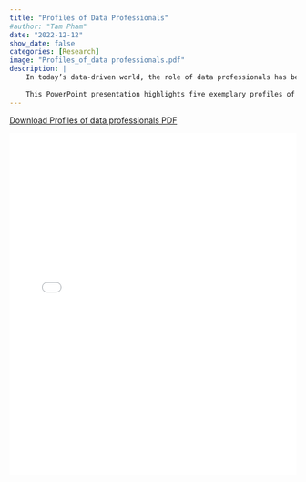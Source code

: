 ```yaml
---
title: "Profiles of Data Professionals"
#author: "Tam Pham"
date: "2022-12-12"
show_date: false
categories: [Research]
image: "Profiles_of_data professionals.pdf"
description: |
    In today’s data-driven world, the role of data professionals has become increasingly vital across various industries. 
    
    This PowerPoint presentation highlights five exemplary profiles of data professionals who exemplify the skills, knowledge, and expertise required to thrive in the field of data analytics and data science.
---
```


[Download Profiles of data professionals PDF](Profiles_of_data professionals.pdf){.btn .yellow-btn}

<embed src="Profiles_of_data professionals.pdf" width="100%" height="600px" type="application/pdf">
